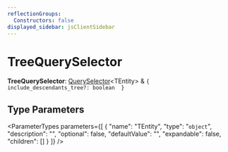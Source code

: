```yaml
---
reflectionGroups:
  Constructors: false
displayed_sidebar: jsClientSidebar
---
```



# TreeQuerySelector

 **TreeQuerySelector**: [QuerySelector](js_client.internal.internal.QuerySelector.mdx)&#60;TEntity&#62; & ``{ include_descendants_tree?: boolean  }``

## Type Parameters

<ParameterTypes parameters={[
  {
    "name": "TEntity",
    "type": "`object`",
    "description": "",
    "optional": false,
    "defaultValue": "",
    "expandable": false,
    "children": []
  }
]} />
